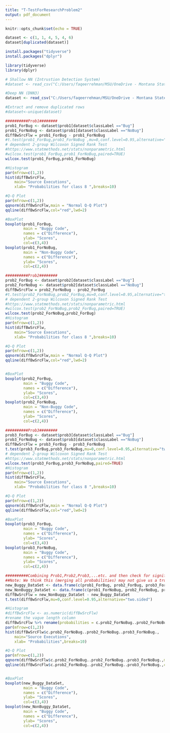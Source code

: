 ```yaml
---
title: "T-TestForResearchProblem2"
output: pdf_document
---
```


```r
knitr::opts_chunk$set(echo = TRUE)
```

```r
dataset <- c(1, 1, 4, 5, 4, 6)
dataset[duplicated(dataset)]
```
```r
install.packages("tidyverse")
install.packages("dplyr")
```


```r
library(tidyverse)
library(dplyr)

# Shallow NN (Intrustion Detection System)
#dataset <- read_csv("C:/Users/faqeerrehman/MSU/OneDrive - Montana State University/Research/Clem/IntrusionDetectionSystem/Results/Research2/ExtensionToResearch2/DataSetHavingMoreMutantsData/MR0/DataSet/train.csv")

#Deep NN (DNN3)
dataset <- read_csv("C:/Users/faqeerrehman/MSU/OneDrive - Montana State University/Research/Clem/ResearchPaperDNN3/Results20Epochs/Research2/ExtensionToResearch2/MR0/Dataset/WithOutMetaDataFeatures/train.csv")

#Extract and remove duplicated rows
#dataset<-unique(dataset)

```
```r
##########Prob1########
prob1_ForBug <- dataset$prob1[dataset$classLabel =="Bug"]
prob1_ForNoBug <- dataset$prob1[dataset$classLabel =="NoBug"]
diffBwSrcFlw = prob1_ForBug - prob1_ForNoBug
#t.test(prob1_ForBug,prob1_ForNoBug ,mu=0,conf.level=0.95,alternative="two.sided", paired = TRUE)
# dependent 2-group Wilcoxon Signed Rank Test
#https://www.statmethods.net/stats/nonparametric.html
#wilcox.test(prob1_ForBug,prob1_ForNoBug,paired=TRUE)
wilcox.test(prob1_ForBug,prob1_ForNoBug)

#Histogram
par(mfrow=c(1,2)) 
hist(diffBwSrcFlw,
    main="Source Executions",
    xlab= "Probabilities for class 8 ",breaks=10)

#Q-Q Plot
par(mfrow=c(1,2))
qqnorm(diffBwSrcFlw,main = "Normal Q-Q Plot")
qqline(diffBwSrcFlw,col="red",lwd=2)

#BoxPlot
boxplot(prob1_ForBug,
        main = "Buggy Code",
        names = c("Difference"),
        ylab= "Scores",
        col=c(3,4))
boxplot(prob1_ForNoBug,
        main = "Non-Buggy Code",
        names = c("Difference"),
        ylab= "Scores",
        col=c(2,4))
```
```r
##########Prob2########
prob2_ForBug <- dataset$prob2[dataset$classLabel =="Bug"]
prob2_ForNoBug <- dataset$prob2[dataset$classLabel =="NoBug"]
diffBwSrcFlw = prob2_ForNoBug - prob2_ForBug
#t.test(prob2_ForNoBug,prob2_ForBug,mu=0,conf.level=0.95,alternative="two.sided", paired = TRUE)
# dependent 2-group Wilcoxon Signed Rank Test
#https://www.statmethods.net/stats/nonparametric.html
#wilcox.test(prob2_ForNoBug,prob2_ForBug,paired=TRUE)
wilcox.test(prob2_ForNoBug,prob2_ForBug)
#Histogram
par(mfrow=c(1,2)) 
hist(diffBwSrcFlw,
    main="Source Executions",
    xlab= "Probabilities for class 8 ",breaks=10)

#Q-Q Plot
par(mfrow=c(1,2))
qqnorm(diffBwSrcFlw,main = "Normal Q-Q Plot")
qqline(diffBwSrcFlw,col="red",lwd=2)


#BoxPlot
boxplot(prob2_ForBug,
        main = "Buggy Code",
        names = c("Difference"),
        ylab= "Scores",
        col=c(3,4))
boxplot(prob2_ForNoBug,
        main = "Non-Buggy Code",
        names = c("Difference"),
        ylab= "Scores",
        col=c(2,4))
```
```r
##########Prob3########
prob3_ForBug <- dataset$prob3[dataset$classLabel =="Bug"]
prob3_ForNoBug <- dataset$prob3[dataset$classLabel =="NoBug"]
diffBwSrcFlw = prob3_ForBug - prob3_ForNoBug
t.test(prob3_ForBug,prob3_ForNoBug,mu=0,conf.level=0.95,alternative="two.sided", paired = TRUE)
# dependent 2-group Wilcoxon Signed Rank Test
#https://www.statmethods.net/stats/nonparametric.html
wilcox.test(prob3_ForBug,prob3_ForNoBug,paired=TRUE)
#Histogram
par(mfrow=c(1,2)) 
hist(diffBwSrcFlw,
    main="Source Executions",
    xlab= "Probabilities for class 8 ",breaks=10)

#Q-Q Plot
par(mfrow=c(1,2))
qqnorm(diffBwSrcFlw,main = "Normal Q-Q Plot")
qqline(diffBwSrcFlw,col="red",lwd=2)

#BoxPlot
boxplot(prob3_ForBug,
        main = "Buggy Code",
        names = c("Difference"),
        ylab= "Scores",
        col=c(3,4))
boxplot(prob3_ForNoBug,
        main = "Buggy Code",
        names = c("Difference"),
        ylab= "Scores",
        col=c(2,4))
```
```r
##########Combining Prob1,Prob2,Prob3,...etc. and then check for significance difference at a broad level (Buggy vs Non-Buggy)########
##Note: We think this (merging all probabilities) may not give us a true picture, e.g., what if the range of probabilities that were predicted for 'prob1' during source execution are predicted for 'prob3' of follow up execution, it is like (+1,-1), so we may not find a statistical significant difference at a broad level (Buggy vs Non-buggy). Therefore, it is better to perform analysis for each probability column separately to check how much the model is consistent in prediction for the same class label(s).
new_Buggy_DataSet <- data.frame(c(prob1_ForBug, prob2_ForBug, prob3_ForBug))
new_NonBuggy_DataSet <- data.frame(c(prob1_ForNoBug, prob2_ForNoBug, prob3_ForNoBug))
diffBwSrcFlw = new_NonBuggy_DataSet - new_Buggy_DataSet
t.test(diffBwSrcFlw,mu=0,conf.level=0.95,alternative="two.sided")

#Histogram
#diffBwSrcFlw <- as.numeric(diffBwSrcFlw)
#rename the vague length column
diffBwSrcFlw %>% rename(probabilities = c.prob2_ForNoBug..prob2_ForNoBug..prob3_ForNoBug.) ## Not sure that how this line solved the error? If we open 'diffBwSrcFlw' table, it will still have the same old vague column name 
par(mfrow=c(1,2)) 
hist(diffBwSrcFlw$c.prob2_ForNoBug..prob2_ForNoBug..prob3_ForNoBug.,
    main="Source Executions",
    xlab= "Probabilities",breaks=10)

#Q-Q Plot
par(mfrow=c(1,2))
qqnorm(diffBwSrcFlw$c.prob2_ForNoBug..prob2_ForNoBug..prob3_ForNoBug.,main = "Normal Q-Q Plot")
qqline(diffBwSrcFlw$c.prob2_ForNoBug..prob2_ForNoBug..prob3_ForNoBug.,col="red",lwd=2)


#BoxPlot
boxplot(new_Buggy_DataSet,
        main = "Buggy Code",
        names = c("Difference"),
        ylab= "Scores",
        col=c(3,4))
boxplot(new_NonBuggy_DataSet,
        main = "Buggy Code",
        names = c("Difference"),
        ylab= "Scores",
        col=c(2,4))
```



